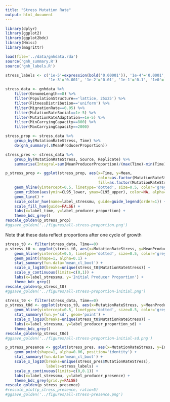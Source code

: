 ```yaml
---
title: "Stress Mutation Rate"
output: html_document
---
```


```r
library(dplyr)
library(ggplot2)
library(ggplot2bdc)
library(Hmisc)
library(magrittr)

load(file='../data/gnhdata.rda')
source('gnh_summary.R')
source('gnh_labels.R')

stress_labels <- c('1e-5'=expression(bold('0.00001')), '1e-4'='0.0001',
                   '1e-3'='0.001', '1e-2'='0.01', '1e-1'='0.1', '1e0'='1')
```

```r
stress_data <- gnhdata %>%
    filter(GenomeLength==8) %>%
    filter(PopulationStructure=='lattice, 25x25') %>%
    filter(FitnessDistribution=='uniform') %>%
    filter(MigrationRate==0.05) %>%
    filter(MutationRateSocial==1e-5) %>%
    filter(MutationRateAdaptation==1e-5) %>%
    filter(MinCarryingCapacity==800) %>%
    filter(MaxCarryingCapacity==2000)
```


```r
stress_prop <- stress_data %>%
    group_by(MutationRateStress, Time) %>%
    do(gnh_summary(.$MeanProducerProportion))

stress_pres <- stress_data %>%
    group_by(MutationRateStress, Source, Replicate) %>%
    summarise(Integral=sum(MeanProducerProportion)/(max(Time)-min(Time)))
```

```r
p_stress_prop <- ggplot(stress_prop, aes(x=Time, y=Mean,
                                         color=as.factor(MutationRateStress),
                                         fill=as.factor(MutationRateStress))) +
    geom_hline(yintercept=0.5, linetype='dotted', size=0.5, color='grey70') +   
    geom_ribbon(aes(ymin=CL95_lower, ymax=CL95_upper), color=NA, alpha=0.2) +   
    geom_line() +
    scale_color_hue(name=label_stressmu, guide=guide_legend(order=1)) +
    scale_fill_hue(guide=FALSE) +
    labs(x=label_time, y=label_producer_proportion) +
    theme_bdc_grey()
rescale_golden(p_stress_prop)
#ggsave_golden('../figures/all-stress-proportion.png')
```

Note that these data reflect proportions after one cycle of growth

```r
stress_t0 <- filter(stress_data, Time==0)
p_stress_t0 <- ggplot(stress_t0, aes(x=MutationRateStress, y=MeanProducerProportion)) +
    geom_hline(yintercept=0.5, linetype='dotted', size=0.5, color='grey70') +   
    geom_point(shape=1, alpha=0.1) +
    stat_summary(fun.data='mean_cl_boot') +
    scale_x_log10(breaks=unique(stress_t0$MutationRateStress)) +
    scale_y_continuous(limits=c(0,1)) +
    labs(x=label_stressmu, y='Initial Producer Proportion') +
    theme_bdc_grey()
rescale_golden(p_stress_t0)
#ggsave_golden('../figures/all-stress-proportion-initial.png')
```

```r
stress_t0 <- filter(stress_data, Time==0)
p_stress_t0d <- ggplot(stress_t0, aes(x=MutationRateStress, y=MeanProducerProportion)) +
    geom_hline(yintercept=0.5, linetype='dotted', size=0.5, color='grey70') +   
    stat_summary(fun.y='sd', geom='point') +
    scale_x_log10(breaks=unique(stress_t0$MutationRateStress)) +
    labs(x=label_stressmu, y=label_producer_proportion_sd) +
    theme_bdc_grey()
rescale_golden(p_stress_t0d)
#ggsave_golden('../figures/all-stress-proportion-initial-sd.png')
```


```r
p_stress_presence <- ggplot(stress_pres, aes(x=MutationRateStress, y=Integral)) +
    geom_point(shape=1, alpha=0.06, position='identity') +
    stat_summary(fun.data='mean_cl_boot') +
    scale_x_log10(breaks=unique(stress_pres$MutationRateStress),
                  labels=stress_labels) +
    scale_y_continuous(limits=c(0,0.1)) +
    labs(x=label_stressmu, y=label_producer_presence) +
    theme_bdc_grey(grid.y=FALSE)
rescale_golden(p_stress_presence)
#rescale_plot(p_stress_presence, ratio=5)
#ggsave_golden('../figures/all-stress-presence.png')
```
